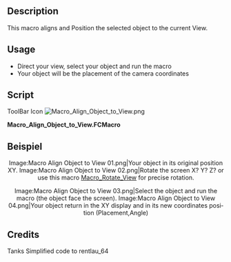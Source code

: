 <languages/>
{{Macro/de
|Name=Objekt an Ansicht ausrichten
|Icon=Macro_Align_Object_to_View.png
|Description=Dieses Makro richtet das ausgewählte Objekt an der aktuellen Ansicht aus.
|Author=Mario52
|Version=0.1
|Date=2015-01-16
|FCVersion=Alle
|Download=[https://wiki.freecad.org/images/f/f4/Macro_Align_Object_to_View.png Werkzeugleisten-Symbol]
|SeeAlso=[[File:FCCamera 00.png|32px|FCCamera]] [[Macro_FCCamera/de|Makro FCCamera]]
}}

<div lang="en" dir="ltr" class="mw-content-ltr">
==Description==
This macro aligns and Position the selected object to the current View.
</div>

<div lang="en" dir="ltr" class="mw-content-ltr">
==Usage==
* Direct your view, select your object and run the macro
* Your object will be the placement of the camera coordinates
</div>

<div lang="en" dir="ltr" class="mw-content-ltr">
==Script==
</div>
ToolBar Icon [[Image:Macro_Align_Object_to_View.png]] 

'''Macro_Align_Object_to_View.FCMacro'''

{{MacroCode|code=
# This macro place your object selected to the position ActiveView (camera)
# extact FCCamera
# 16/01/2015

__title__  ="Align Object to View"
__author__ = "Mario52"
__date__   = "16/01/2015"
__version__= "0.1"

import pivy
from pivy import coin

sel = FreeCADGui.Selection.getSelection()
Nameelement = sel[0].Name
App.Console.PrintMessage(str(Nameelement)+"\n")

pl = FreeCAD.Placement()
pl.Rotation = FreeCADGui.ActiveDocument.ActiveView.getCameraOrientation()
pl.Base = FreeCAD.Vector(0.0,0.0,0.0)

App.ActiveDocument.getObject(Nameelement).Placement=pl

}}

<span id="Example"></span>
==Beispiel==

<div lang="en" dir="ltr" class="mw-content-ltr">
<center>
<gallery widths="300" heights="200" perrow="2">
Image:Macro Align Object to View 01.png|Your object in its original position XY.
Image:Macro Align Object to View 02.png|Rotate the screen X? Y? Z? or use this macro [[Macro_Rotate_View|Macro_Rotate_View]] for precise rotation.
</gallery>
</center>
</div>

<div lang="en" dir="ltr" class="mw-content-ltr">
<center>
<gallery widths="300" heights="200" perrow="2">
Image:Macro Align Object to View 03.png|Select the object and run the macro (the object face the screen).
Image:Macro Align Object to View 04.png|Your object return in the XY display and in its new coordinates position (Placement,Angle)
</gallery>
</center>
</div>

<div lang="en" dir="ltr" class="mw-content-ltr">
==Credits==
Tanks Simplified code to rentlau_64
</div>

{{clear}}